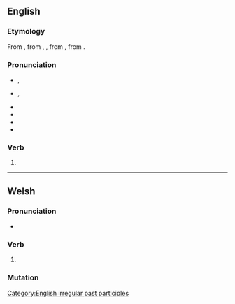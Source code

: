 ==English==

===Etymology===
From {{inh|en|enm|throwen}}, from {{inh|en|ang|þrāwen}}, {{m|ang|ġeþrāwen}}, from {{inh|en|gem-pro|*þrēanaz}}, from {{inh|en|gem-pro|*þrēaną}}.

===Pronunciation===
* {{a|RP}} {{enPR|thrōn}}, {{IPA|/θɹəʊn/|lang=en}}
* {{a|GA}} {{enPR|thrōn}}, {{IPA|/θɹoʊn/|lang=en}}
* {{audio|en-us-thrown.ogg|Audio (US)|lang=en}}
* {{audio|En-uk-thrown.ogg|Audio (UK)|lang=en}}
* {{rhymes|əʊn|lang=en}}
* {{homophones|lang=en|throne}}

===Verb===
{{head|en|past participle}}

# {{past participle of|throw|lang=en|nocat=1}}

[[Category:English irregular past participles]]

----

==Welsh==

===Pronunciation===
* {{IPA|/θrou̯n/|lang=cy}}

===Verb===
{{head|cy|mutated verb}}

# {{aspirate mutation of|trown|lang=cy}}

===Mutation===
{{cy-mut-auto|trown}}